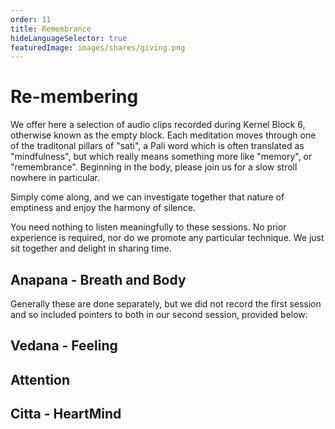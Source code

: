 ```yaml
---
order: 11
title: Remembrance
hideLanguageSelector: true
featuredImage: images/shares/giving.png
---
```


# Re-membering

We offer here a selection of audio clips recorded during Kernel Block 6, otherwise known as the empty block. Each meditation moves through one of the traditonal pillars of "sati", a Pali word which is often translated as "mindfulness", but which really means something more like "memory", or "remembrance". Beginning in the body, please join us for a slow stroll nowhere in particular.

Simply come along, and we can investigate together that nature of emptiness and enjoy the harmony of silence.

You need nothing to listen meaningfully to these sessions. No prior experience is required, nor do we promote any particular technique. We just sit together and delight in sharing time.

## Anapana - Breath and Body

Generally these are done separately, but we did not record the first session and so included pointers to both in our second session, provided below:

<AudioPlayer src="https://kernel-audio.s3.amazonaws.com/marlon_meditation_1.mp3"/>

## Vedana - Feeling

<AudioPlayer src="https://kernel-audio.s3.amazonaws.com/marlon_meditation_2.mp3"/>

## Attention

<AudioPlayer src="https://kernel-audio.s3.amazonaws.com/meditation_marlon_3.mp3"/>

## Citta - HeartMind

<AudioPlayer src="https://kernel-audio.s3.amazonaws.com/meditation_with_marlon_4.mp3"/>